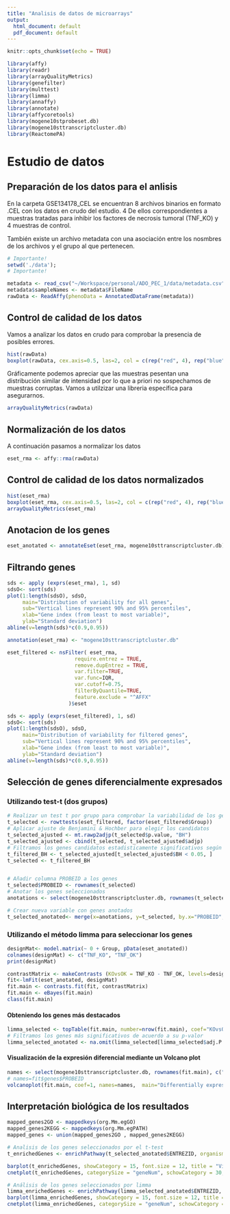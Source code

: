 ```yaml
---
title: "Analisis de datos de microarrays"
output:
  html_document: default
  pdf_document: default
---
```


```r
knitr::opts_chunk$set(echo = TRUE)

library(affy)
library(readr)
library(arrayQualityMetrics)
library(genefilter)
library(multtest)
library(limma)
library(annaffy)
library(annotate)
library(affycoretools)
library(mogene10stprobeset.db)
library(mogene10sttranscriptcluster.db)
library(ReactomePA)
```

# Estudio de datos

## Preparación de los datos para el anlisis

En la carpeta GSE134178_CEL se encuentran 8 archivos binarios en formato .CEL con los datos en crudo del estudio. 4 De ellos correspondientes a muestras tratadas para inhibir los factores de necrosis tumoral (TNF_KO) y 4 muestras de control.

También existe un archivo metadata con una asociación entre los nosmbres de los archivos y el grupo al que pertenecen.

```r

# Importante!
setwd('./data');
# Importante!

metadata <- read_csv("~/Workspace/personal/ADO_PEC_1/data/metadata.csv", col_types = cols(Group = col_factor(levels = c("TNF_KO", "TNF_OK"))))
metadata$sampleNames <- metadata$FileName
rawData <- ReadAffy(phenoData = AnnotatedDataFrame(metadata))
```



## Control de calidad de los datos

Vamos a analizar los datos en crudo para comprobar la presencia de posibles errores.


```r
hist(rawData)
boxplot(rawData, cex.axis=0.5, las=2, col = c(rep("red", 4), rep("blue", 4)), main="Distribution of raw intensity values")
```

Gráficamente podemos apreciar que las muestras pesentan una distribución similar de intensidad por lo que a priori no sospechamos de muestras corruptas. Vamos a utilzizar una libreria específica para asegurarnos.

```r
arrayQualityMetrics(rawData)
```



## Normalización de los datos

A continuación pasamos a normalizar los datos

```r
eset_rma <- affy::rma(rawData)
```


## Control de calidad de los datos normalizados

```r
hist(eset_rma)
boxplot(eset_rma, cex.axis=0.5, las=2, col = c(rep("red", 4), rep("blue", 4)), main="Distribution of raw intensity values")
arrayQualityMetrics(eset_rma)
```


## Anotacion de los genes

```r
eset_anotated <- annotateEset(eset_rma, mogene10sttranscriptcluster.db)
```

## Filtrando genes

```r
sds <- apply (exprs(eset_rma), 1, sd)
sdsO<- sort(sds)
plot(1:length(sdsO), sdsO, 
     main="Distribution of variability for all genes",
     sub="Vertical lines represent 90% and 95% percentiles",
     xlab="Gene index (from least to most variable)",
     ylab="Standard deviation")
abline(v=length(sds)*c(0.9,0.95))
```


```r
annotation(eset_rma) <- "mogene10sttranscriptcluster.db"

eset_filtered <- nsFilter( eset_rma, 
                      require.entrez = TRUE,
                      remove.dupEntrez = TRUE,
                      var.filter=TRUE,
                      var.func=IQR,
                      var.cutoff=0.75,
                      filterByQuantile=TRUE,
                      feature.exclude = "^AFFX"
                    )$eset
```


```r
sds <- apply (exprs(eset_filtered), 1, sd)
sdsO<- sort(sds)
plot(1:length(sdsO), sdsO, 
     main="Distribution of variability for filtered genes",
     sub="Vertical lines represent 90% and 95% percentiles",
     xlab="Gene index (from least to most variable)",
     ylab="Standard deviation")
abline(v=length(sds)*c(0.9,0.95))
```


## Selección de genes diferencialmente expresados

### Utilizando test-t (dos grupos)


```r
# Realizar un test t por grupo para comprobar la variabilidad de los genes
t_selected <- rowttests(eset_filtered, factor(eset_filtered$Group))
# Aplicar ajuste de Benjamini & Hochber para elegir los candidatos 
t_selected_ajusted <- mt.rawp2adjp(t_selected$p.value, "BH")
t_selected_ajusted <- cbind(t_selected, t_selected_ajusted$adjp)
# Filtramos los genes candidatos estadisticamente significativos según el nuevo criterio
t_filtered_BH <- t_selected_ajusted[t_selected_ajusted$BH < 0.05, ] 
t_selected <- t_filtered_BH


# Añadir columna PROBEID a los genes
t_selected$PROBEID <- rownames(t_selected)
# Anotar los genes seleccionados
anotations <- select(mogene10sttranscriptcluster.db, rownames(t_selected), c("SYMBOL", "ENTREZID", "GENENAME"))

# Crear nueva variable con genes anotados
t_selected_anotated<- merge(x=anotations, y=t_selected, by.x="PROBEID", by.y="PROBEID")
```



### Utilizando el método limma para seleccionar los genes

```r
designMat<- model.matrix(~ 0 + Group, pData(eset_anotated))
colnames(designMat) <- c("TNF_KO", "TNF_OK")
print(designMat)
```


```r
contrastMatrix <- makeContrasts (KOvsOK = TNF_KO - TNF_OK, levels=designMat)
fit<-lmFit(eset_anotated, designMat)
fit.main <- contrasts.fit(fit, contrastMatrix)
fit.main <- eBayes(fit.main)
class(fit.main)
```


#### Obteniendo los genes más destacados

```r
limma_selected <- topTable(fit.main, number=nrow(fit.main), coef="KOvsOK", adjust="fdr")
# Filtramos los genes más significativos de acuerdo a su p-valor
limma_selected_anotated <- na.omit(limma_selected[limma_selected$adj.P.Val < 0.05, ]) 
```


#### Visualización de la expresión diferencial mediante un Volcano plot

```r
names <- select(mogene10sttranscriptcluster.db, rownames(fit.main), c("SYMBOL", "ENTREZID", "GENENAME"))$SYMBOL
# names=fit$genes$PROBEID
volcanoplot(fit.main, coef=1, names=names,  main="Differentially expressed genes", highlight = 20)
```

## Interpretación biológica de los resultados


```r
mapped_genes2GO <- mappedkeys(org.Mm.egGO)
mapped_genes2KEGG <- mappedkeys(org.Mm.egPATH)
mapped_genes <- union(mapped_genes2GO , mapped_genes2KEGG)

# Analisis de los genes seleccionados por el t-test
t_enrichedGenes <- enrichPathway(t_selected_anotated$ENTREZID, organism = 'mouse', universe = mapped_genes)

barplot(t_enrichedGenes, showCategory = 15, font.size = 12, title = "Vías implicadas (T-Test)")
cnetplot(t_enrichedGenes, categorySize = "geneNum", schowCategory = 30, vertex.label.cex = 0.75)

# Análisis de los genes seleccionados por limma
limma_enrichedGenes <- enrichPathway(limma_selected_anotated$ENTREZID, organism = 'mouse', universe = mapped_genes)
barplot(limma_enrichedGenes, showCategory = 15, font.size = 12, title = "Vías implicadas (Limma)")
cnetplot(limma_enrichedGenes, categorySize = "geneNum", schowCategory = 30, vertex.label.cex = 0.75)
```
